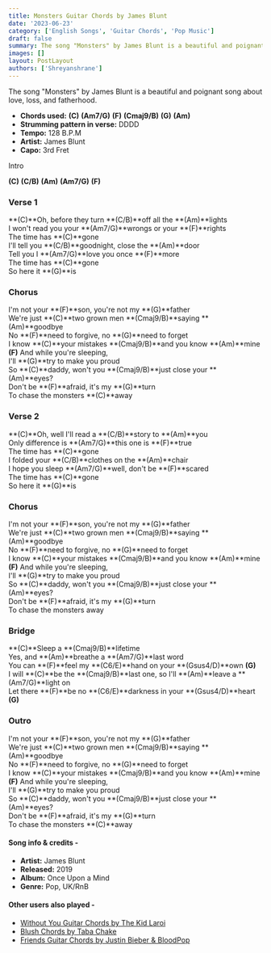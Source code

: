```yaml
---
title: Monsters Guitar Chords by James Blunt
date: '2023-06-23'
category: ['English Songs', 'Guitar Chords', 'Pop Music']
draft: false
summary: The song "Monsters" by James Blunt is a beautiful and poignant song about love, loss, and fatherhood
images: []
layout: PostLayout
authors: ['Shreyanshrane']
---
```


The song "Monsters" by James Blunt is a beautiful and poignant song about love, loss, and fatherhood.

- **Chords used:** **(C)** **(Am7/G)** **(F)** **(Cmaj9/B)** **(G)** **(Am)**
- **Strumming pattern in verse:** DDDD
- **Tempo:** 128 B.P.M
- **Artist:** James Blunt
- **Capo:** 3rd Fret

Intro

**(C)** **(C/B)** **(Am)** **(Am7/G)** **(F)**

### Verse 1

**(C)**Oh, before they turn **(C/B)**off all the **(Am)**lights\
I won't read you your **(Am7/G)**wrongs or your **(F)**rights\
The time has **(C)**gone\
I'll tell you **(C/B)**goodnight, close the **(Am)**door\
Tell you I **(Am7/G)**love you once **(F)**more\
The time has **(C)**gone\
So here it **(G)**is

### Chorus

I'm not your **(F)**son, you're not my **(G)**father\
We're just **(C)**two grown men **(Cmaj9/B)**saying **(Am)**goodbye\
No **(F)**need to forgive, no **(G)**need to forget\
I know **(C)**your mistakes **(Cmaj9/B)**and you know **(Am)**mine\
**(F)** And while you're sleeping,\
I'll **(G)**try to make you proud\
So **(C)**daddy, won't you **(Cmaj9/B)**just close your **(Am)**eyes?\
Don't be **(F)**afraid, it's my **(G)**turn\
To chase the monsters **(C)**away

### Verse 2

**(C)**Oh, well I'll read a **(C/B)**story to **(Am)**you\
Only difference is **(Am7/G)**this one is **(F)**true\
The time has **(C)**gone\
I folded your **(C/B)**clothes on the **(Am)**chair\
I hope you sleep **(Am7/G)**well, don't be **(F)**scared\
The time has **(C)**gone\
So here it **(G)**is

### Chorus

I'm not your **(F)**son, you're not my **(G)**father\
We're just **(C)**two grown men **(Cmaj9/B)**saying **(Am)**goodbye\
No **(F)**need to forgive, no **(G)**need to forget\
I know **(C)**your mistakes **(Cmaj9/B)**and you know **(Am)**mine\
**(F)** And while you're sleeping,\
I'll **(G)**try to make you proud\
So **(C)**daddy, won't you **(Cmaj9/B)**just close your **(Am)**eyes?\
Don't be **(F)**afraid, it's my **(G)**turn\
To chase the monsters away

### Bridge

**(C)**Sleep a **(Cmaj9/B)**lifetime\
Yes, and **(Am)**breathe a **(Am7/G)**last word\
You can **(F)**feel my **(C6/E)**hand on your **(Gsus4/D)**own **(G)**\
I will **(C)**be the **(Cmaj9/B)**last one, so I'll **(Am)**leave a **(Am7/G)**light on\
Let there **(F)**be no **(C6/E)**darkness in your **(Gsus4/D)**heart **(G)**

### Outro

I'm not your **(F)**son, you're not my **(G)**father\
We're just **(C)**two grown men **(Cmaj9/B)**saying **(Am)**goodbye\
No **(F)**need to forgive, no **(G)**need to forget\
I know **(C)**your mistakes **(Cmaj9/B)**and you know **(Am)**mine\
**(F)** And while you're sleeping,\
I'll **(G)**try to make you proud\
So **(C)**daddy, won't you **(Cmaj9/B)**just close your **(Am)**eyes?\
Don't be **(F)**afraid, it's my **(G)**turn\
To chase the monsters **(C)**away

#### Song info & credits -

- **Artist:** James Blunt
- **Released:** 2019
- **Album:** Once Upon a Mind
- **Genre:** Pop, UK/RnB

#### Other users also played -

- [Without You Guitar Chords by The Kid Laroi](https://www.chordsco.com/chords/without-you-guitar-chords-by-the-kid-laroi)
- [Blush Chords by Taba Chake](https://www.chordsco.com/chords/blush-guitar-chords-by-taba-chake)
- [Friends Guitar Chords by Justin Bieber & BloodPop](https://www.chordsco.com/chords/friends-guitar-chords-by-justin-bieber-bloodpop)
